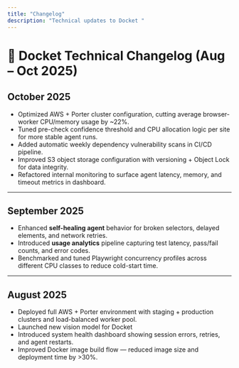 ```yaml
---
title: "Changelog"
description: "Technical updates to Docket "
---
```


# 🧠 Docket Technical Changelog (Aug – Oct 2025)

## **October 2025**
- Optimized AWS + Porter cluster configuration, cutting average browser-worker CPU/memory usage by ~22%.  
- Tuned pre-check confidence threshold and CPU allocation logic per site for more stable agent runs.
- Added automatic weekly dependency vulnerability scans in CI/CD pipeline.  
- Improved S3 object storage configuration with versioning + Object Lock for data integrity.
- Refactored internal monitoring to surface agent latency, memory, and timeout metrics in dashboard.  

---

## **September 2025**
- Enhanced **self-healing agent** behavior for broken selectors, delayed elements, and network retries.  
- Introduced **usage analytics** pipeline capturing test latency, pass/fail counts, and error codes.   
- Benchmarked and tuned Playwright concurrency profiles across different CPU classes to reduce cold-start time.  

---

## **August 2025**
- Deployed full AWS + Porter environment with staging + production clusters and load-balanced worker pool.  
- Launched new vision model for Docket
- Introduced system health dashboard showing session errors, retries, and agent restarts.  
- Improved Docker image build flow — reduced image size and deployment time by >30%.  
